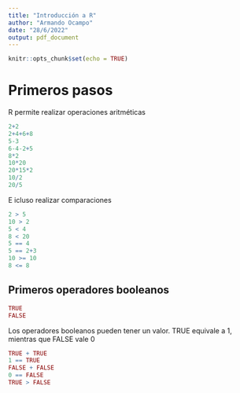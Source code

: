```yaml
---
title: "Introducción a R"
author: "Armando Ocampo"
date: "28/6/2022"
output: pdf_document
---
```


```r
knitr::opts_chunk$set(echo = TRUE)
```

# Primeros pasos

R permite realizar operaciones aritméticas

```r
2+2
2+4+6+8
5-3
6-4-2+5
8*2
10*20
20*15*2
10/2
20/5
```

E icluso realizar comparaciones

```r
2 > 5
10 > 2
5 < 4
8 < 20
5 == 4
5 == 2+3
10 >= 10
8 <= 8
```

## Primeros operadores booleanos

```r
TRUE
FALSE
```

Los operadores booleanos pueden tener un valor. TRUE equivale a 1, mientras que FALSE vale 0

```r
TRUE + TRUE
1 == TRUE
FALSE + FALSE
0 == FALSE
TRUE > FALSE
```



